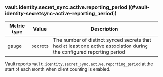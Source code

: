### vault.identity.secret_sync.active.reporting_period ((#vault-identity-secretsync-active-reporting_period))

Metric type | Value   | Description
----------- | ------- | -----------
gauge       | secrets | The number of distinct synced secrets that had at least one active association during the configured reporting period

Vault reports `vault.identity.secret_sync.active.reporting_period` at the start of
each month when client counting is enabled.
